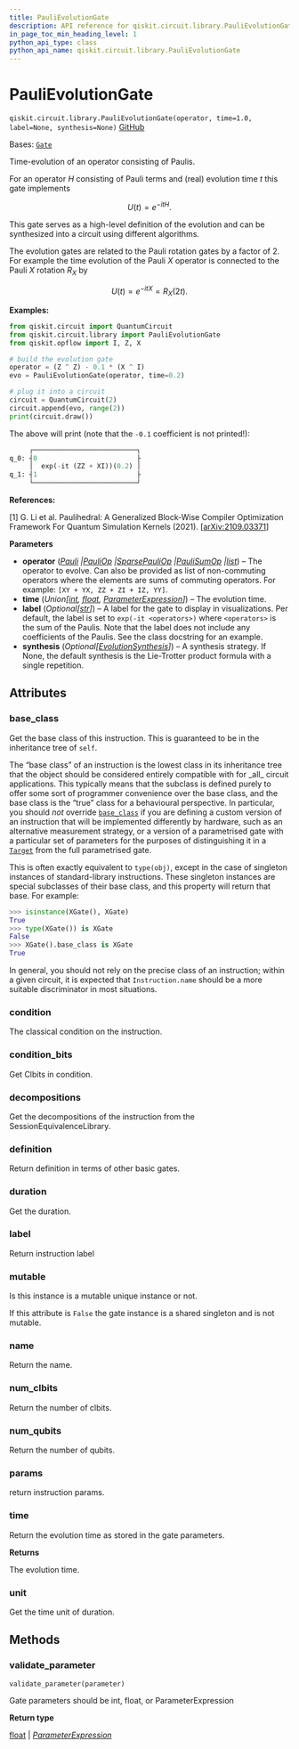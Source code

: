 ```yaml
---
title: PauliEvolutionGate
description: API reference for qiskit.circuit.library.PauliEvolutionGate
in_page_toc_min_heading_level: 1
python_api_type: class
python_api_name: qiskit.circuit.library.PauliEvolutionGate
---
```


# PauliEvolutionGate

<span id="qiskit.circuit.library.PauliEvolutionGate" />

`qiskit.circuit.library.PauliEvolutionGate(operator, time=1.0, label=None, synthesis=None)` [GitHub](https://github.com/qiskit/qiskit/tree/stable/0.46/qiskit/circuit/library/pauli_evolution.py "view source code")

Bases: [`Gate`](qiskit.circuit.Gate "qiskit.circuit.gate.Gate")

Time-evolution of an operator consisting of Paulis.

For an operator $H$ consisting of Pauli terms and (real) evolution time $t$ this gate implements

$$
U(t) = e^{-itH}.
$$

This gate serves as a high-level definition of the evolution and can be synthesized into a circuit using different algorithms.

The evolution gates are related to the Pauli rotation gates by a factor of 2. For example the time evolution of the Pauli $X$ operator is connected to the Pauli $X$ rotation $R_X$ by

$$
U(t) = e^{-itX} = R_X(2t).
$$

**Examples:**

```python
from qiskit.circuit import QuantumCircuit
from qiskit.circuit.library import PauliEvolutionGate
from qiskit.opflow import I, Z, X

# build the evolution gate
operator = (Z ^ Z) - 0.1 * (X ^ I)
evo = PauliEvolutionGate(operator, time=0.2)

# plug it into a circuit
circuit = QuantumCircuit(2)
circuit.append(evo, range(2))
print(circuit.draw())
```

The above will print (note that the `-0.1` coefficient is not printed!):

```python
     ┌──────────────────────────┐
q_0: ┤0                         ├
     │  exp(-it (ZZ + XI))(0.2) │
q_1: ┤1                         ├
     └──────────────────────────┘
```

**References:**

\[1] G. Li et al. Paulihedral: A Generalized Block-Wise Compiler Optimization Framework For Quantum Simulation Kernels (2021). \[[arXiv:2109.03371](https://arxiv.org/abs/2109.03371)]

**Parameters**

*   **operator** ([*Pauli*](qiskit.quantum_info.Pauli "qiskit.quantum_info.Pauli")  *|*[*PauliOp*](qiskit.opflow.primitive_ops.PauliOp "qiskit.opflow.primitive_ops.PauliOp")  *|*[*SparsePauliOp*](qiskit.quantum_info.SparsePauliOp "qiskit.quantum_info.SparsePauliOp")  *|*[*PauliSumOp*](qiskit.opflow.primitive_ops.PauliSumOp "qiskit.opflow.primitive_ops.PauliSumOp")  *|*[*list*](https://docs.python.org/3/library/stdtypes.html#list "(in Python v3.12)")) – The operator to evolve. Can also be provided as list of non-commuting operators where the elements are sums of commuting operators. For example: `[XY + YX, ZZ + ZI + IZ, YY]`.
*   **time** (*Union\[*[*int*](https://docs.python.org/3/library/functions.html#int "(in Python v3.12)")*,* [*float*](https://docs.python.org/3/library/functions.html#float "(in Python v3.12)")*,* [*ParameterExpression*](qiskit.circuit.ParameterExpression "qiskit.circuit.ParameterExpression")*]*) – The evolution time.
*   **label** (*Optional\[*[*str*](https://docs.python.org/3/library/stdtypes.html#str "(in Python v3.12)")*]*) – A label for the gate to display in visualizations. Per default, the label is set to `exp(-it <operators>)` where `<operators>` is the sum of the Paulis. Note that the label does not include any coefficients of the Paulis. See the class docstring for an example.
*   **synthesis** (*Optional\[*[*EvolutionSynthesis*](qiskit.synthesis.EvolutionSynthesis "qiskit.synthesis.EvolutionSynthesis")*]*) – A synthesis strategy. If None, the default synthesis is the Lie-Trotter product formula with a single repetition.

## Attributes

<span id="qiskit.circuit.library.PauliEvolutionGate.base_class" />

### base\_class

Get the base class of this instruction. This is guaranteed to be in the inheritance tree of `self`.

The “base class” of an instruction is the lowest class in its inheritance tree that the object should be considered entirely compatible with for \_all\_ circuit applications. This typically means that the subclass is defined purely to offer some sort of programmer convenience over the base class, and the base class is the “true” class for a behavioural perspective. In particular, you should *not* override [`base_class`](#qiskit.circuit.library.PauliEvolutionGate.base_class "qiskit.circuit.library.PauliEvolutionGate.base_class") if you are defining a custom version of an instruction that will be implemented differently by hardware, such as an alternative measurement strategy, or a version of a parametrised gate with a particular set of parameters for the purposes of distinguishing it in a [`Target`](qiskit.transpiler.Target "qiskit.transpiler.Target") from the full parametrised gate.

This is often exactly equivalent to `type(obj)`, except in the case of singleton instances of standard-library instructions. These singleton instances are special subclasses of their base class, and this property will return that base. For example:

```python
>>> isinstance(XGate(), XGate)
True
>>> type(XGate()) is XGate
False
>>> XGate().base_class is XGate
True
```

In general, you should not rely on the precise class of an instruction; within a given circuit, it is expected that `Instruction.name` should be a more suitable discriminator in most situations.

<span id="qiskit.circuit.library.PauliEvolutionGate.condition" />

### condition

The classical condition on the instruction.

<span id="qiskit.circuit.library.PauliEvolutionGate.condition_bits" />

### condition\_bits

Get Clbits in condition.

<span id="qiskit.circuit.library.PauliEvolutionGate.decompositions" />

### decompositions

Get the decompositions of the instruction from the SessionEquivalenceLibrary.

<span id="qiskit.circuit.library.PauliEvolutionGate.definition" />

### definition

Return definition in terms of other basic gates.

<span id="qiskit.circuit.library.PauliEvolutionGate.duration" />

### duration

Get the duration.

<span id="qiskit.circuit.library.PauliEvolutionGate.label" />

### label

Return instruction label

<span id="qiskit.circuit.library.PauliEvolutionGate.mutable" />

### mutable

Is this instance is a mutable unique instance or not.

If this attribute is `False` the gate instance is a shared singleton and is not mutable.

<span id="qiskit.circuit.library.PauliEvolutionGate.name" />

### name

Return the name.

<span id="qiskit.circuit.library.PauliEvolutionGate.num_clbits" />

### num\_clbits

Return the number of clbits.

<span id="qiskit.circuit.library.PauliEvolutionGate.num_qubits" />

### num\_qubits

Return the number of qubits.

<span id="qiskit.circuit.library.PauliEvolutionGate.params" />

### params

return instruction params.

<span id="qiskit.circuit.library.PauliEvolutionGate.time" />

### time

Return the evolution time as stored in the gate parameters.

**Returns**

The evolution time.

<span id="qiskit.circuit.library.PauliEvolutionGate.unit" />

### unit

Get the time unit of duration.

## Methods

### validate\_parameter

<span id="qiskit.circuit.library.PauliEvolutionGate.validate_parameter" />

`validate_parameter(parameter)`

Gate parameters should be int, float, or ParameterExpression

**Return type**

[float](https://docs.python.org/3/library/functions.html#float "(in Python v3.12)") | [*ParameterExpression*](qiskit.circuit.ParameterExpression "qiskit.circuit.parameterexpression.ParameterExpression")

